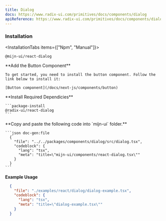 ```yaml
---
title: Dialog
docs: https://www.radix-ui.com/primitives/docs/components/dialog
apiReference: https://www.radix-ui.com/primitives/docs/components/dialog#api-reference
---
```



<ComponentPreview>
  <DialogExample />
</ComponentPreview>

### Installation

<InstallationTabs items={["Npm", "Manual"]}>
  <InstallationTabsContent value="Npm">
  ```package-install
  @mijn-ui/react-dialog
  ```
  </InstallationTabsContent>
  <InstallationTabsContent value="Manual">
  <Steps>
  <Step>
     **Add the Button Component**

    To get started, you need to install the button component. Follow the link below to install it:

    [Button component](/docs/next-js/components/button)

  </Step>
  <Step>
    **Install Required Dependicies**

    ```package-install
    @radix-ui/react-dialog
    ```

  </Step>
  <Step>
    **Copy and paste the following code into  `mijn-ui` folder.**

    ```json doc-gen:file
      {
        "file": "../../packages/components/dialog/src/dialog.tsx",
        "codeblock": {
          "lang": "tsx",
          "meta": "title=\"mijn-ui/components/react-dialog.tsx\""
        }
      }
    ```
  </Step>
</Steps>
</InstallationTabsContent>
</InstallationTabs>

**Example Usage**


```json doc-gen:file
  {
    "file": "./examples/react/dialog/dialog-example.tsx",
    "codeblock": {
      "lang": "tsx",
      "meta": "title=\"dialog-example.tsx\""
    }
  }
```

